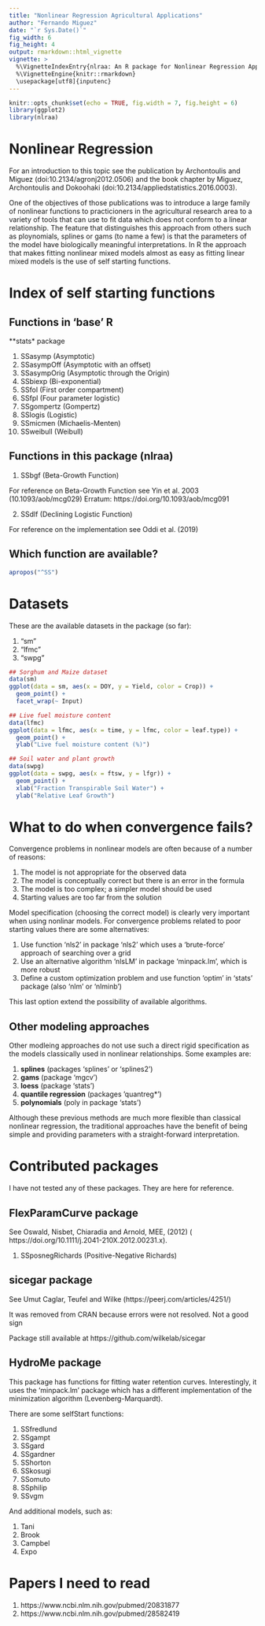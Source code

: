 ```yaml
---
title: "Nonlinear Regression Agricultural Applications"
author: "Fernando Miguez"
date: "`r Sys.Date()`"
fig_width: 6
fig_height: 4
output: rmarkdown::html_vignette
vignette: >
  %\VignetteIndexEntry{nlraa: An R package for Nonlinear Regression Applications in Agricultural Research}
  %\VignetteEngine{knitr::rmarkdown}
  \usepackage[utf8]{inputenc}
---
```


```r
knitr::opts_chunk$set(echo = TRUE, fig.width = 7, fig.height = 6)
library(ggplot2)
library(nlraa)
```

# Nonlinear Regression

For an introduction to this topic see the publication by Archontoulis and Miguez (doi:10.2134/agronj2012.0506) and the book chapter by Miguez, Archontoulis and Dokoohaki (doi:10.2134/appliedstatistics.2016.0003).

One of the objectives of those publications was to introduce a large family of nonlinear functions
to practicioners in the agricultural research area to a variety of tools that can use to fit data
which does not conform to a linear relationship. The feature that distinguishes this approach from others such as ploynomials, splines or gams (to name a few) is that the parameters of the model have biologically meaningful interpretations. In R the approach that makes fitting nonlinear mixed models almost as easy as fitting linear mixed models is the use of self starting functions.

# Index of self starting functions

## Functions in 'base' R

**stats* package

1. SSasymp (Asymptotic)
2. SSasympOff (Asymptotic with an offset)
3. SSasympOrig (Asymptotic through the Origin)
4. SSbiexp (Bi-exponential)
5. SSfol (First order compartment)
6. SSfpl (Four parameter logistic)
7. SSgompertz (Gompertz)
8. SSlogis (Logistic)
9. SSmicmen (Michaelis-Menten)
10. SSweibull (Weibull)

## Functions in this package (nlraa)

1. SSbgf (Beta-Growth Function)

For reference on Beta-Growth Function see Yin et al. 2003 (10.1093/aob/mcg029)
Erratum: https://doi.org/10.1093/aob/mcg091

2. SSdlf (Declining Logistic Function)

For reference on the implementation see Oddi et al. (2019) 

## Which function are available?

```r
apropos("^SS")
```

# Datasets

These are the available datasets in the package (so far):

1. "sm"
2. "lfmc"
3. "swpg"

```r
## Sorghum and Maize dataset
data(sm)
ggplot(data = sm, aes(x = DOY, y = Yield, color = Crop)) + 
  geom_point() + 
  facet_wrap(~ Input)
```

```r
## Live fuel moisture content
data(lfmc)
ggplot(data = lfmc, aes(x = time, y = lfmc, color = leaf.type)) +
  geom_point() + 
  ylab("Live fuel moisture content (%)")
```

```r
## Soil water and plant growth
data(swpg)
ggplot(data = swpg, aes(x = ftsw, y = lfgr)) +
  geom_point() + 
  xlab("Fraction Transpirable Soil Water") + 
  ylab("Relative Leaf Growth")
```

# What to do when convergence fails?

Convergence problems in nonlinear models are often because of a number of reasons:

1. The model is not appropriate for the observed data
2. The model is conceptually correct but there is an error in the formula
3. The model is too complex; a simpler model should be used
4. Starting values are too far from the solution

Model specification (choosing the correct model) is clearly very important when using 
nonlinar models. For convergence problems related to poor starting values there are some 
alternatives:

1. Use function 'nls2' in package 'nls2' which uses a 'brute-force' approach of searching over a grid
2. Use an alternative algorithm 'nlsLM' in package 'minpack.lm', which is more robust
3. Define a custom optimization problem and use function 'optim' in 'stats' package (also 'nlm' or 'nlminb')

This last option extend the possibility of available algorithms.

## Other modeling approaches

Other modleing approaches do not use such a direct rigid specification as the models classically used in nonlinear relationships. Some examples are:

1. **splines** (packages 'splines' or 'splines2')
2. **gams** (package 'mgcv')
3. **loess** (package 'stats')
4. **quantile regression** (packages 'quantreg*')
5. **polynomials** (poly in package 'stats')

Although these previous methods are much more flexible than classical nonlinear regression, the traditional approaches have the benefit of being simple and providing parameters with a straight-forward interpretation.

# Contributed packages

I have not tested any of these packages. They are here for reference.

## **FlexParamCurve** package

See Oswald, Nisbet, Chiaradia and Arnold, MEE, (2012) ( https://doi.org/10.1111/j.2041-210X.2012.00231.x).

1. SSposnegRichards (Positive-Negative Richards)

## **sicegar** package

See Umut Caglar, Teufel and Wilke (https://peerj.com/articles/4251/)

It was removed from CRAN because errors were not resolved. 
Not a good sign

Package still available at https://github.com/wilkelab/sicegar

## **HydroMe** package

This package has functions for fitting water retention curves. Interestingly, it
uses the 'minpack.lm' package which has a different implementation of the 
minimization algorithm (Levenberg-Marquardt).

There are some selfStart functions:

1. SSfredlund
2. SSgampt
3. SSgard
4. SSgardner
5. SShorton
6. SSkosugi
7. SSomuto
8. SSphilip
9. SSvgm

And additional models, such as:

1. Tani
2. Brook
3. Campbel
4. Expo

# Papers I need to read

1. https://www.ncbi.nlm.nih.gov/pubmed/20831877
2. https://www.ncbi.nlm.nih.gov/pubmed/28582419


